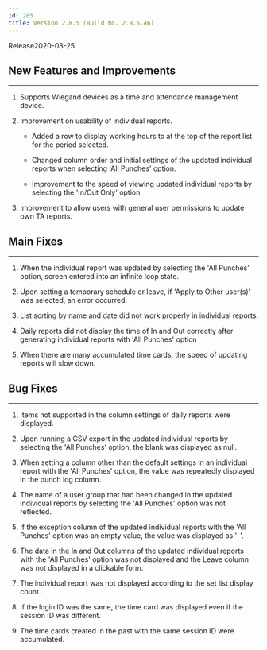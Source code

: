 ```yaml
---
id: 285
title: Version 2.8.5 (Build No. 2.8.5.46)
---
```


Release<Separator/>2020-08-25

## New Features and Improvements

---

1. Supports Wiegand devices as a time and attendance management device.

1. Improvement on usability of individual reports.

    * Added a row to display working hours to at the top of the report list for the period selected.
    
    * Changed column order and initial settings of the updated individual reports when selecting 'All Punches' option.

    * Improvement to the speed of viewing updated individual reports by selecting the 'In/Out Only' option.

1. Improvement to allow users with general user permissions to update own TA reports.

## Main Fixes

---

1. When the individual report was updated by selecting the 'All Punches' option, screen entered into an infinite loop state.

1. Upon setting a temporary schedule or leave, if 'Apply to Other user(s)' was selected, an error occurred.

1. List sorting by name and date did not work properly in individual reports.

1. Daily reports did not display the time of In and Out correctly after generating individual reports with 'All Punches' option

1. When there are many accumulated time cards, the speed of updating reports will slow down.

## Bug Fixes

---

1. Items not supported in the column settings of daily reports were displayed.

1. Upon running a CSV export in the updated individual reports by selecting the 'All Punches' option, the blank was displayed as null.

1. When setting a column other than the default settings in an individual report with the 'All Punches' option, the value was repeatedly displayed in the punch log column.

1. The name of a user group that had been changed in the updated individual reports by selecting the 'All Punches' option was not reflected.

1. If the exception column of the updated individual reports with the 'All Punches' option was an empty value, the value was displayed as '-'.

1. The data in the In and Out columns of the updated individual reports with the 'All Punches' option was not displayed and the Leave column was not displayed in a clickable form.

1. The individual report was not displayed according to the set list display count.

1. If the login ID was the same, the time card was displayed even if the session ID was different.

1. The time cards created in the past with the same session ID were accumulated.